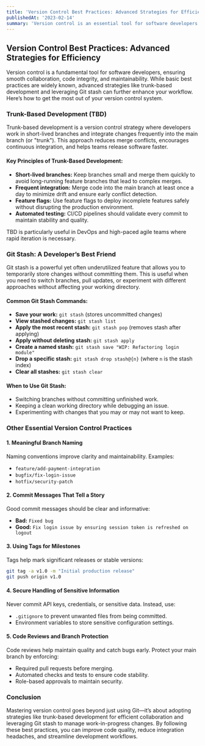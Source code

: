 ```yaml
---
title: 'Version Control Best Practices: Advanced Strategies for Efficiency'
publishedAt: '2023-02-14'
summary: 'Version control is an essential tool for software developers. This guide explores best practices, including trunk-based development and Git stash, to help you manage your code effectively.'
---
```


## Version Control Best Practices: Advanced Strategies for Efficiency

Version control is a fundamental tool for software developers, ensuring smooth collaboration, code integrity, and maintainability. While basic best practices are widely known, advanced strategies like trunk-based development and leveraging Git stash can further enhance your workflow. Here’s how to get the most out of your version control system.

### **Trunk-Based Development (TBD)**

Trunk-based development is a version control strategy where developers work in short-lived branches and integrate changes frequently into the main branch (or "trunk"). This approach reduces merge conflicts, encourages continuous integration, and helps teams release software faster.

#### **Key Principles of Trunk-Based Development:**

- **Short-lived branches:** Keep branches small and merge them quickly to avoid long-running feature branches that lead to complex merges.
- **Frequent integration:** Merge code into the main branch at least once a day to minimize drift and ensure early conflict detection.
- **Feature flags:** Use feature flags to deploy incomplete features safely without disrupting the production environment.
- **Automated testing:** CI/CD pipelines should validate every commit to maintain stability and quality.

TBD is particularly useful in DevOps and high-paced agile teams where rapid iteration is necessary.

### **Git Stash: A Developer’s Best Friend**

Git stash is a powerful yet often underutilized feature that allows you to temporarily store changes without committing them. This is useful when you need to switch branches, pull updates, or experiment with different approaches without affecting your working directory.

#### **Common Git Stash Commands:**

- **Save your work:** `git stash` (stores uncommitted changes)
- **View stashed changes:** `git stash list`
- **Apply the most recent stash:** `git stash pop` (removes stash after applying)
- **Apply without deleting stash:** `git stash apply`
- **Create a named stash:** `git stash save "WIP: Refactoring login module"`
- **Drop a specific stash:** `git stash drop stash@{n}` (where `n` is the stash index)
- **Clear all stashes:** `git stash clear`

#### **When to Use Git Stash:**

- Switching branches without committing unfinished work.
- Keeping a clean working directory while debugging an issue.
- Experimenting with changes that you may or may not want to keep.

### **Other Essential Version Control Practices**

#### **1. Meaningful Branch Naming**

Naming conventions improve clarity and maintainability. Examples:

- `feature/add-payment-integration`
- `bugfix/fix-login-issue`
- `hotfix/security-patch`

#### **2. Commit Messages That Tell a Story**

Good commit messages should be clear and informative:

- **Bad:** `Fixed bug`
- **Good:** `Fix login issue by ensuring session token is refreshed on logout`

#### **3. Using Tags for Milestones**

Tags help mark significant releases or stable versions:

```sh
git tag -a v1.0 -m "Initial production release"
git push origin v1.0
```

#### **4. Secure Handling of Sensitive Information**

Never commit API keys, credentials, or sensitive data. Instead, use:

- `.gitignore` to prevent unwanted files from being committed.
- Environment variables to store sensitive configuration settings.

#### **5. Code Reviews and Branch Protection**

Code reviews help maintain quality and catch bugs early. Protect your main branch by enforcing:

- Required pull requests before merging.
- Automated checks and tests to ensure code stability.
- Role-based approvals to maintain security.

### **Conclusion**

Mastering version control goes beyond just using Git—it’s about adopting strategies like trunk-based development for efficient collaboration and leveraging Git stash to manage work-in-progress changes. By following these best practices, you can improve code quality, reduce integration headaches, and streamline development workflows.
